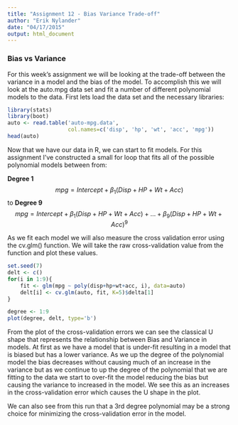 ```yaml
---
title: "Assignment 12 - Bias Variance Trade-off"
author: "Erik Nylander"
date: "04/17/2015"
output: html_document
---
```


### Bias vs Variance
For this week’s assignment we will be looking at the trade-off between the variance in a model and the bias of the model. To accomplish this we will look at the auto.mpg data set and fit a number of different polynomial models to the data. First lets load the data set and the necessary libraries:

```r
library(stats)
library(boot)
auto <- read.table('auto-mpg.data', 
                   col.names=c('disp', 'hp', 'wt', 'acc', 'mpg'))
head(auto)
```

Now that we have our data in R, we can start to fit models. For this assignment I’ve constructed a small for loop that fits all of the possible polynomial models between from: 

**Degree 1**
$$
mpg = Intercept + \beta_1(Disp+HP+Wt+Acc)
$$
to **Degree 9**
$$
mpg=Intercept + \beta_1(Disp+HP+Wt+Acc) + \dots + \beta_9(Disp+HP+Wt+Acc)^9
$$

As we fit each model we will also measure the cross validation error using the cv.glm() function. We will take the raw cross-validation value from the function and plot these values.
```r
set.seed(7)
delt <- c()
for(i in 1:9){
    fit <- glm(mpg ~ poly(disp+hp+wt+acc, i), data=auto)
    delt[i] <- cv.glm(auto, fit, K=5)$delta[1]
}

degree <- 1:9
plot(degree, delt, type='b')
```
From the plot of the cross-validation errors we can see the classical U shape that represents the relationship between Bias and Variance in models. At first as we have a model that is under-fit resulting in a model that is biased but has a lower variance. As we up the degree of the polynomial model the bias decreases without causing much of an increase in the variance but as we continue to up the degree of the polynomial that we are fitting to the data we start to over-fit the model reducing the bias but causing the variance to increased in the model. We see this as an increases in the cross-validation error which causes the U shape in the plot.

We can also see from this run that a 3rd degree polynomial may be a strong choice for minimizing the cross-validation error in the model.